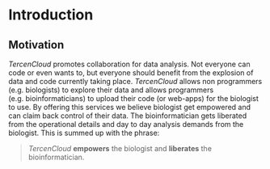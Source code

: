 # Introduction {#intro}

## Motivation  
_TercenCloud_  promotes collaboration for data analysis. Not everyone can code or even wants to,  but everyone should benefit from the explosion of data and code currently taking place.
_TercenCloud_ allows non programmers (e.g. biologists) to explore their data and allows programmers (e.g. bioinformaticians) to upload their code (or web-apps) for the biologist to use. By offering this services we believe biologist get empowered and can claim back control of their data. The bioinformatician gets liberated from the operational details and  day to day analysis demands from the biologist. This is summed up with the phrase:

> _TercenCloud_ __empowers__ the biologist and __liberates__ the bioinformatician.
